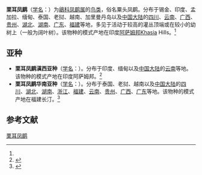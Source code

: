 {{Speciesbox
| name = 栗耳凤鹛
| status = LC | status_system = iucn3.1
| image = Striated Yuhina - Bhutan S4E1473 (19521210506).jpg
| genus = Yuhina
| species = castaniceps
| authority = (Horsfield et Moore)<ref name='id3557'>{{cite web| url =http://www.bioinfo.cn/db05/BjdwSpecies.php?action=view&id=3557| title =栗耳凤鹛| work =《中国动物物种编目数据库》| publisher =中国科学院微生物研究所| author =中国科学院动物研究所| accessdate =2009-04-04| deadurl =yes| archiveurl =https://web.archive.org/web/20160305075816/http://www.bioinfo.cn/db05/BjdwSpecies.php?action=view&id=3557| archivedate =2016-03-05}}</ref>
}}

'''栗耳凤鹛'''（[[学名|学名]]：{{lang|la|''Yuhina castaniceps''}}）为[[鶲科|鶲科]][[凤鹛属|凤鹛属]]的[[鸟类|鸟类]]，俗名粟头凤鹛。分布于锡金、印度、孟加拉、缅甸、泰国、老挝、越南、加里曼丹岛以及[[中国大陆|中国大陆]]的[[四川|四川]]、[[云南|云南]]、[[广西|广西]]、[[贵州|贵州]]、[[湖北|湖北]]、[[湖南|湖南]]、[[广东|广东]]、[[福建|福建]]等地，多见于活动于较高的灌丛顶端或在较小的幼树上（一般为阔叶树）。该物种的模式产地在印度[[阿萨姆邦|阿萨姆邦]]Khasia Hills。<ref name='id3557'/>

==亚种==
*'''栗耳凤鹛滇西亚种'''（[[学名|学名]]：{{lang|la|''Yuhina castaniceps plumbeiceps''}}）。分布于印度、缅甸以及[[中国大陆|中国大陆]]的[[云南|云南]]等地。该物种的模式产地在印度阿萨姆邦。<ref name='id3558'>{{cite web| url =http://www.bioinfo.cn/db05/BjdwSpecies.php?action=view&id=3558| title =栗耳凤鹛滇西亚种| work =《中国动物物种编目数据库》| publisher =中国科学院微生物研究所| author =中国科学院动物研究所| accessdate =2009-04-04| deadurl =yes| archiveurl =https://web.archive.org/web/20160305080502/http://www.bioinfo.cn/db05/BjdwSpecies.php?action=view&id=3558| archivedate =2016-03-05}}</ref>
*'''栗耳凤鹛华南亚种'''（[[学名|学名]]：{{lang|la|''Yuhina castaniceps torqueola''}}）。分布于泰国、老挝、越南以及[[中国大陆|中国大陆]]的[[四川|四川]]、[[湖北|湖北]]、[[湖南|湖南]]、[[浙江|浙江]]、[[福建|福建]]、[[云南|云南]]、[[贵州|贵州]]、[[广西|广西]]、[[广东|广东]]等地。该物种的模式产地在福建长汀。<ref name='id3559'>{{cite web| url =http://www.bioinfo.cn/db05/BjdwSpecies.php?action=view&id=3559| title =栗耳凤鹛华南亚种| work =《中国动物物种编目数据库》| publisher =中国科学院微生物研究所| author =中国科学院动物研究所| accessdate =2009-04-04| deadurl =yes| archiveurl =https://web.archive.org/web/20131203122335/http://www.bioinfo.cn/db05/BjdwSpecies.php?action=view| archivedate =2013-12-03}}</ref>

== 参考文献 ==
{{reflist}}
{{Taxonbar|from=Q1037895}}

[[Category:凤鹛属|栗耳凤鹛]]